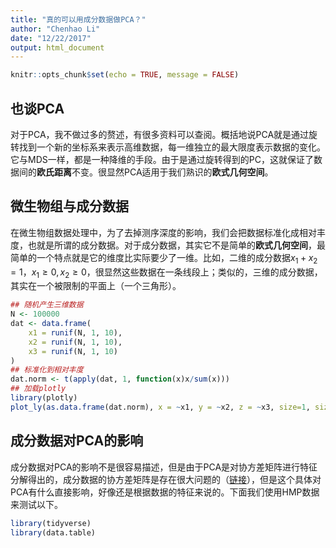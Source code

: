 ```yaml
---
title: "真的可以用成分数据做PCA？"
author: "Chenhao Li"
date: "12/22/2017"
output: html_document
---
```


```r
knitr::opts_chunk$set(echo = TRUE, message = FALSE)
```

## 也谈PCA

对于PCA，我不做过多的赘述，有很多资料可以查阅。概括地说PCA就是通过旋转找到一个新的坐标系来表示高维数据，每一维独立的最大限度表示数据的变化。它与MDS一样，都是一种降维的手段。由于是通过旋转得到的PC，这就保证了数据间的**欧氏距离**不变。很显然PCA适用于我们熟识的**欧式几何空间**。

## 微生物组与成分数据
在微生物组数据处理中，为了去掉测序深度的影响，我们会把数据标准化成相对丰度，也就是所谓的成分数据。对于成分数据，其实它不是简单的**欧式几何空间**，最简单的一个特点就是它的维度比实际要少了一维。比如，二维的成分数据$x_1+x_2=1，x_1\geq0,x_2\geq0$，很显然这些数据在一条线段上；类似的，三维的成分数据，其实在一个被限制的平面上（一个三角形）。

```r
## 随机产生三维数据
N <- 100000
dat <- data.frame(
    x1 = runif(N, 1, 10),
    x2 = runif(N, 1, 10),
    x3 = runif(N, 1, 10)
)
## 标准化到相对丰度
dat.norm <- t(apply(dat, 1, function(x)x/sum(x)))
## 加载plotly
library(plotly)
plot_ly(as.data.frame(dat.norm), x = ~x1, y = ~x2, z = ~x3, size=1, sizes=c(0.1,1))
```


## 成分数据对PCA的影响

成分数据对PCA的影响不是很容易描述，但是由于PCA是对协方差矩阵进行特征分解得出的，成分数据的协方差矩阵是存在很大问题的（[链接]()），但是这个具体对PCA有什么直接影响，好像还是根据数据的特征来说的。下面我们使用HMP数据来测试以下。

```r
library(tidyverse)
library(data.table)

```


